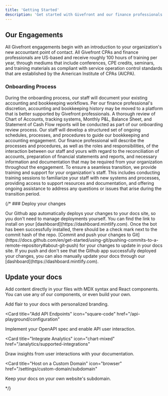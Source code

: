 ```yaml
---
title: 'Getting Started'
description: 'Get started with Givefront and our finance professionals'
---
```


## Our Engagements

All Givefront engagements begin with an introduction to your organization's new accountant point of contact. All Givefront CPAs and finance professionals are US-based and receive roughly 100 hours of training per year, through mediums that include conferences, CPE credits, seminars, and training materials as compliant with service operation control standards that are  established by the American Institute of CPAs (AICPA).

### Onboarding Process

<AccordionGroup>
  <Accordion icon="pen" title="Accounting Setup" defaultOpen="true">
    During the onboarding process, our staff will document your existing accounting and bookkeeping workflows. Per our finance professional's discretion, accounting and bookkeeping history may be moved to a platform that is better supported by Givefront professionals. A thorough review of Chart of Accounts, tracking systems, Monthly P&L, Balance Sheet, and Statement of Cash Flow reports will be conducted as part of our onboarding review process.
  </Accordion>
  <Accordion icon="calendar" title="Process and Procedure" defaultOpen="true">
   Our staff will develop a structured set of ongoing schedules, processes, and procedures to guide our bookkeeping and accounting engagement. Our finance professional will describe the processes and procedures, as well as the roles and responsibilities, of the interaction between our staff and yours with regard to the reconciliation of accounts, preparation of financial statements and reports, and necessary information and documentation that may be required from your organization throughout the engagement.
  </Accordion>
  <Accordion icon="gear" title="Training and Support" defaultOpen="true">
    To ensure a seamless transition, we provide training and support for your organization's staff. This includes conducting training sessions to familiarize your staff with new systems and processes, providing access to support resources and documentation, and offering ongoing assistance to address any questions or issues that arise during the transition period.
  </Accordion>
</AccordionGroup>

{/* ### Deploy your changes

<AccordionGroup>

<Accordion icon="message-bot" title="Install our Github app">
  Our Github app automatically deploys your changes to your docs site, so you
  don't need to manage deployments yourself. You can find the link to install on
  your [dashboard](https://dashboard.mintlify.com). Once the bot has been
  successfully installed, there should be a check mark next to the commit hash
  of the repo.
</Accordion>
<Accordion icon="rocket" title="Push your changes">
  [Commit and push your changes to
  Git](https://docs.github.com/en/get-started/using-git/pushing-commits-to-a-remote-repository#about-git-push)
  for your changes to update in your docs site. If you push and don't see that
  the Github app successfully deployed your changes, you can also manually
  update your docs through our [dashboard](https://dashboard.mintlify.com).
</Accordion>

</AccordionGroup>

## Update your docs

Add content directly in your files with MDX syntax and React components. You can use any of our components, or even build your own.

<CardGroup>

<Card title="Style Your Docs" icon="paintbrush" href="/settings/global">
  Add flair to your docs with personalized branding.
</Card>

<Card
  title="Add API Endpoints"
  icon="square-code"
  href="/api-playground/configuration"
>
  Implement your OpenAPI spec and enable API user interaction.
</Card>

<Card
  title="Integrate Analytics"
  icon="chart-mixed"
  href="/analytics/supported-integrations"
>
  Draw insights from user interactions with your documentation.
</Card>

<Card
  title="Host on a Custom Domain"
  icon="browser"
  href="/settings/custom-domain/subdomain"
>
  Keep your docs on your own website's subdomain.
</Card>

</CardGroup> */}
